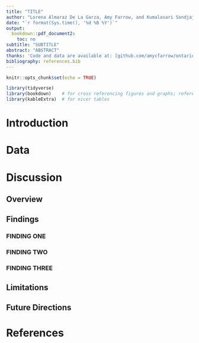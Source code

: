 ```yaml
---
title: "TITLE"
author: "Lorena Almaraz De La Garza, Amy Farrow, and Kumalasari Sondjaja"
date: "`r format(Sys.time(), '%d %B %Y')`"
output:
  bookdown::pdf_document2:
    toc: no
subtitle: "SUBTITLE"
abstract: "ABSTRACT"
thanks: 'Code and data are available at: [github.com/amycfarrow/ontariorestaurantclosuresexperiment](https://github.com/amycfarrow/ontariorestaurantclosuresexperiment).'
bibliography: references.bib
---
```


```r
knitr::opts_chunk$set(echo = TRUE)

library(tidyverse)
library(bookdown)    # for cross referencing figures and graphs; referencing
library(kableExtra)  # for nicer tables

```


# Introduction





# Data





# Discussion

## Overview




## Findings

### FINDING ONE



### FINDING TWO



### FINDING THREE




## Limitations




## Future Directions






\newpage

# References